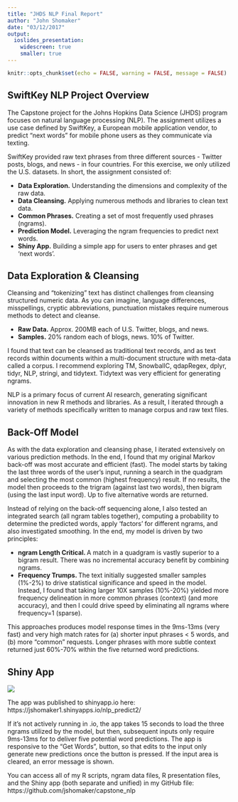 ```yaml
---
title: "JHDS NLP Final Report"
author: "John Shomaker"
date: "03/12/2017"
output:
  ioslides_presentation:
    widescreen: true
    smaller: true
---
```


```r
knitr::opts_chunk$set(echo = FALSE, warning = FALSE, message = FALSE)
```

## SwiftKey NLP Project Overview
The Capstone project for the Johns Hopkins Data Science (JHDS) program focuses on natural language processing (NLP). The assignment utilizes a use case defined by SwiftKey, a European mobile application vendor, to predict "next words" for mobile phone users as they communicate via texting.

SwiftKey provided raw text phrases from three different sources - Twitter posts, blogs, and news - in four countries. For this exercise, we only utilized the U.S. datasets. In short, the assignment consisted of:

- <b>Data Exploration.</b> Understanding the dimensions and complexity of the raw data.
- <b>Data Cleansing.</b> Applying numerous methods and libraries to clean text data.
- <b>Common Phrases.</b> Creating a set of most frequently used phrases (ngrams).
- <b>Prediction Model.</b> Leveraging the ngram frequencies to predict next words.
- <b>Shiny App.</b> Building a simple app for users to enter phrases and get 'next words'.


## Data Exploration & Cleansing
Cleansing and "tokenizing" text has distinct challenges from cleansing structured numeric data. As you can imagine, language differences, misspellings, cryptic abbreviations, punctuation mistakes require numerous methods to detect and cleanse.

- <b>Raw Data.</b> Approx. 200MB each of U.S. Twitter, blogs, and news.
- <b>Samples.</b> 20% random each of blogs, news. 10% of Twitter.

I found that text can be cleansed as traditional text records, and as text records within documents within a multi-document structure with meta-data called a corpus. I recommend exploring TM, SnowballC, qdapRegex, dplyr, tidyr, NLP, stringi, and tidytext. Tidytext was very efficient for generating ngrams.

NLP is a primary focus of current AI research, generating significant innovation in new R methods and libraries. As a result, I iterated through a variety of methods specifically written to manage corpus and raw text files.


## Back-Off Model
As with the data exploration and cleansing phase, I iterated extensively on various prediction methods. In the end, I found that my original Markov back-off was most accurate and efficient (fast). The model starts by taking the last three words of the user's input, running a search in the quadgram and selecting the most common (highest frequency) result. If no results, the model then proceeds to the trigram (against last two words), then bigram (using the last input word). Up to five alternative words are returned.

Instead of relying on the back-off sequencing alone, I also tested an integrated search (all ngram tables together), computing a probability to determine the predicted words, apply 'factors' for different ngrams, and also investigated smoothing. In the end, my model is driven by two principles:

- <b> ngram Length Critical. </b> A match in a quadgram is vastly superior to a bigram result. There was no incremental accuracy benefit by combining ngrams.
- <b> Frequency Trumps. </b> The text initially suggested smaller samples (1%-2%) to drive statistical significance and speed in the model. Instead, I found that taking larger 10X samples (10%-20%) yielded more frequency delineation in more common phrases (context) (and more accuracy), and then I could drive speed by eliminating all ngrams where frequency=1 (sparse).

This approaches produces model response times in the 9ms-13ms (very fast) and very high match rates for (a) shorter input phrases < 5 words, and (b) more "common" requests. Longer phrases with more subtle context returned just 60%-70% within the five returned word predictions.


## Shiny App
![](shiny_app_image.png)

The app was published to shinyapp.io here: https://jshomaker1.shinyapps.io/nlp_predict2/

If it's not actively running in .io, the app takes 15 seconds to load the three ngrams utilized by the model, but then, subsequent inputs only require 9ms-13ms for to deliver five potential word predictions. The app is responsive to the "Get Words", button, so that edits to the input only generate new predictions once the button is pressed. If the input area is cleared, an error message is shown.

You can access all of my R scripts, ngram data files, R presentation files, and the Shiny app (both separate and unified) in my GitHub file:
https://github.com/jshomaker/capstone_nlp
